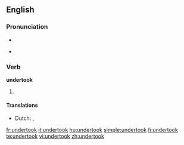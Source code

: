 ==English==

===Pronunciation===
* {{IPA|/ʌndəɻ'tʊk/}}
* {{audio|En-us-undertook.ogg|Audio (US)}}
*: {{rhymes|ʊk}}

===Verb===
'''undertook'''

# {{past tense of|[[undertake]]}}

====Translations====
{{trans-top|past tense of undertake}}
* Dutch: {{t-|nl|ondernam}}, {{t-|nl|ondernamen}}
{{trans-mid}}
{{trans-bottom}}

[[fr:undertook]]
[[it:undertook]]
[[hu:undertook]]
[[simple:undertook]]
[[fi:undertook]]
[[te:undertook]]
[[vi:undertook]]
[[zh:undertook]]